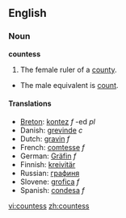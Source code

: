 ==English==

===Noun===
'''countess'''

#The female ruler of a [[county]].
*The male equivalent is [[count]].

====Translations====
*[[Breton]]: [[kontez]] ''f'' -ed ''pl''
*Danish: [[grevinde]] ''c''
*Dutch: [[gravin]] ''f''
*French: [[comtesse]] ''f''
*German: [[Gräfin]] ''f''
*Finnish: [[kreivitär]]
*Russian: [[графиня]]
*Slovene: [[grofica]] ''f''
*Spanish: [[condesa]] ''f''

[[vi:countess]]
[[zh:countess]]